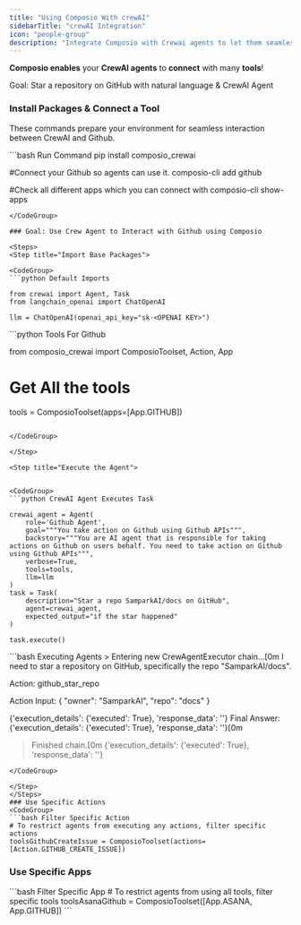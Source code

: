 ```yaml
---
title: "Using Composio With crewAI"
sidebarTitle: "crewAI Integration"
icon: "people-group"
description: "Integrate Composio with Crewai agents to let them seamlessly interact with external apps"
---
```


**Composio enables** your **CrewAI agents** to **connect** with many **tools**!

<Tip>Goal: Star a repository on GitHub with natural language & CrewAI Agent</Tip>

### Install Packages & Connect a Tool

These commands prepare your environment for seamless interaction between CrewAI and Github.

<CodeGroup>
  ```bash Run Command
  pip install composio_crewai
  
  #Connect your Github so agents can use it. 
  composio-cli add github

  #Check all different apps which you can connect with 
  composio-cli show-apps
  ```
</CodeGroup>

### Goal: Use Crew Agent to Interact with Github using Composio

<Steps>
<Step title="Import Base Packages">

<CodeGroup>
```python Default Imports

from crewai import Agent, Task
from langchain_openai import ChatOpenAI

llm = ChatOpenAI(openai_api_key="sk-<OPENAI KEY>")

```
</CodeGroup>

</Step>

<Step title="Fetch all Tools via Composio">

<CodeGroup>
```python Tools For Github

from composio_crewai import ComposioToolset, Action, App

# Get All the tools
tools = ComposioToolset(apps=[App.GITHUB])
```

</CodeGroup>

</Step>

<Step title="Execute the Agent">


<CodeGroup>
```python CrewAI Agent Executes Task

crewai_agent = Agent(
    role='Github Agent',
    goal="""You take action on Github using Github APIs""",
    backstory="""You are AI agent that is responsible for taking actions on Github on users behalf. You need to take action on Github using Github APIs""",
    verbose=True,
    tools=tools,
    llm=llm
)
task = Task(
    description="Star a repo SamparkAI/docs on GitHub",
    agent=crewai_agent,
    expected_output="if the star happened"
)

task.execute()
```

</CodeGroup>

</Step>

<Step title="Check Response">

<CodeGroup>
```bash Executing Agents
> Entering new CrewAgentExecutor chain...[0m
I need to star a repository on GitHub, specifically the repo "SamparkAI/docs".

Action: 
github_star_repo

Action Input: 
{
  "owner": "SamparkAI",
  "repo": "docs"
}

{'execution_details': {'executed': True}, 'response_data': ''}
Final Answer: {'execution_details': {'executed': True}, 'response_data': ''}[0m

> Finished chain.[0m
{'execution_details': {'executed': True}, 'response_data': ''}
```
</CodeGroup>

</Step>
</Steps>
### Use Specific Actions
<CodeGroup>
```bash Filter Specific Action
# To restrict agents from executing any actions, filter specific actions
toolsGithubCreateIssue = ComposioToolset(actions=[Action.GITHUB_CREATE_ISSUE])
```
</CodeGroup>

### Use Specific Apps

<CodeGroup>
  ```bash Filter Specific App 
  # To restrict agents from using all tools, filter
  specific tools toolsAsanaGithub = ComposioToolset([App.ASANA, App.GITHUB]) 
  ```
</CodeGroup>
